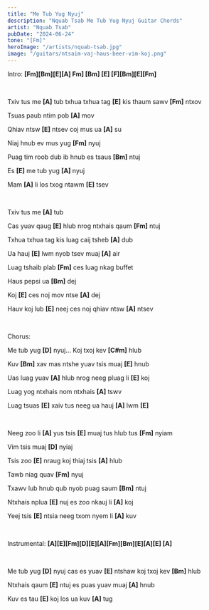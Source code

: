 ```yaml
---
title: "Me Tub Yug Nyuj"
description: "Nquab Tsab Me Tub Yug Nyuj Guitar Chords"
artist: "Nquab Tsab"
pubDate: "2024-06-24"
tone: "[Fm]"
heroImage: "/artists/nquab-tsab.jpg"
image: "/guitars/ntsaim-vaj-haus-beer-vim-koj.png"
---
```


Intro: <b>[Fm][Bm][E][A] Fm] [Bm] [E] [F][Bm][E][Fm]</b>

<br />

Txiv tus me <b>[A]</b> tub txhua txhua tag <b>[E]</b> kis thaum sawv <b>[Fm]</b> ntxov

Tsuas paub ntim pob <b>[A]</b> mov

Qhiav ntsw <b>[E]</b> ntsev coj mus ua <b>[A]</b> su

Niaj hnub ev mus yug <b>[Fm]</b> nyuj

Puag tim roob dub ib hnub es tsaus <b>[Bm]</b> ntuj

Es <b>[E]</b> me tub yug <b>[A]</b> nyuj

Mam <b>[A]</b> li los txog ntawm <b>[E]</b> tsev

<br />

Txiv tus me <b>[A]</b> tub

Cas yuav qaug <b>[E]</b> hlub nrog ntxhais qaum <b>[Fm]</b> ntuj

Txhua txhua tag kis luag caij tsheb <b>[A]</b> dub

Ua hauj <b>[E]</b> lwm nyob tsev muaj <b>[A]</b> air

Luag tshaib plab <b>[Fm]</b> ces luag nkag buffet

Haus pepsi ua <b>[Bm]</b> dej

Koj <b>[E]</b> ces noj mov ntse <b>[A]</b> dej

Hauv koj lub <b>[E]</b> neej ces noj qhiav ntsw <b>[A]</b> ntsev

<br />

Chorus:

Me tub yug <b>[D]</b> nyuj... Koj txoj kev <b>[C#m]</b> hlub

Kuv <b>[Bm]</b> xav mas ntshe yuav tsis muaj <b>[E]</b> hnub

Uas luag yuav <b>[A]</b> hlub nrog neeg pluag li <b>[E]</b> koj

Luag yog ntxhais nom ntxhais <b>[A]</b> tswv

Luag tsuas <b>[E]</b> xaiv tus neeg ua hauj <b>[A]</b> lwm <b>[E]</b>

<br />

Neeg zoo li <b>[A]</b> yus tsis <b>[E]</b> muaj tus hlub tus <b>[Fm]</b> nyiam

Vim tsis muaj <b>[D]</b> nyiaj

Tsis zoo <b>[E]</b> nraug koj thiaj tsis <b>[A]</b> hlub

Tawb niag quav <b>[Fm]</b> nyuj

Txawv lub hnub qub nyob puag saum <b>[Bm]</b> ntuj

Ntxhais nplua <b>[E]</b> nuj es zoo nkauj li <b>[A]</b> koj

Yeej tsis <b>[E]</b> ntsia neeg txom nyem li <b>[A]</b> kuv

<br />

Instrumental: <b>[A][E][Fm][D][E][A][Fm][Bm][E][A][E] [A]</b>

<br />

Me tub yug <b>[D]</b> nyuj cas es yuav <b>[E]</b> ntshaw koj txoj kev <b>[Bm]</b> hlub

Ntxhais qaum <b>[E]</b> ntuj es puas yuav muaj <b>[A]</b> hnub

Kuv es tau <b>[E]</b> koj los ua kuv <b>[A]</b> tug
